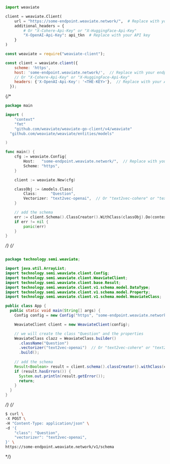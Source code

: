 
<Tabs groupId="languages">
<TabItem value="py" label="Python">

```python
import weaviate

client = weaviate.Client(
    url = "https://some-endpoint.weaviate.network/",  # Replace with your endpoint
    additional_headers = {
        # Or "X-Cohere-Api-Key" or "X-HuggingFace-Api-Key" 
        "X-OpenAI-Api-Key": api_tkn  # Replace with your API key
    }
)
```

</TabItem>
<TabItem value="js" label="JavaScript">

```js
const weaviate = require("weaviate-client");

const client = weaviate.client({
    scheme: 'https',
    host: 'some-endpoint.weaviate.network/',  // Replace with your endpoint
    // Or "X-Cohere-Api-Key" or "X-HuggingFace-Api-Key"
    headers: {'X-OpenAI-Api-Key': '<THE-KEY>'},  // Replace with your API key
  }); 
```

</TabItem>
{/* <TabItem value="go" label="Go">

```go
package main

import (
	"context"
	"fmt"
	"github.com/weaviate/weaviate-go-client/v4/weaviate"
  "github.com/weaviate/weaviate/entities/models"

)

func main() {
    cfg := weaviate.Config{
        Host:   "some-endpoint.weaviate.network/",  // Replace with your endpoint
        Scheme: "https",
    }

    client := weaviate.New(cfg)

    classObj := &models.Class{
        Class:      "Question", 
        Vectorizer: "text2vec-openai",  // Or "text2vec-cohere" or "text2vec-huggingface"
    }

    // add the schema
    err := client.Schema().ClassCreator().WithClass(classObj).Do(context.Background())
    if err != nil {
        panic(err)
    }
}
```

</TabItem> */}
{/* <TabItem value="java" label="Java">

```java

package technology.semi.weaviate;

import java.util.ArrayList;
import technology.semi.weaviate.client.Config;
import technology.semi.weaviate.client.WeaviateClient;
import technology.semi.weaviate.client.base.Result;
import technology.semi.weaviate.client.v1.schema.model.DataType;
import technology.semi.weaviate.client.v1.schema.model.Property;
import technology.semi.weaviate.client.v1.schema.model.WeaviateClass;

public class App {
  public static void main(String[] args) {
    Config config = new Config("https", "some-endpoint.weaviate.network/");  // Replace with your endpoint

    WeaviateClient client = new WeaviateClient(config);

    // we will create the class "Question" and the properties
    WeaviateClass clazz = WeaviateClass.builder()
      .className("Question")
      .vectorizer("text2vec-openai")  // Or "text2vec-cohere" or "text2vec-huggingface"
      .build();
    
    // add the schema
    Result<Boolean> result = client.schema().classCreator().withClass(clazz).run();
    if (result.hasErrors()) {
      System.out.println(result.getError());
      return;
    }
  }
}
```

</TabItem> */}
{/* <TabItem value="curl" label="Curl">

```bash
$ curl \
-X POST \
-H "Content-Type: application/json" \
-d '{
    "class": "Question",
    "vectorizer": "text2vec-openai",
}' \
https://some-endpoint.weaviate.network/v1/schema
```

</TabItem> */}
</Tabs>